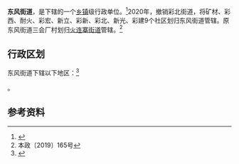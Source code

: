 {{中国乡级行政区|21/05/03/009/000
| 政府驻地 = 彩屯北路三江天艺亲子园东侧下行30米
| 电话区号 = 24
}}

'''东风街道'''，是{{PRC admin/fullname|21/05/03/009/000|3}}下辖的一个[[乡镇|乡镇]]级行政单位。<ref>{{PRC admin/ref sgc|{{PRC admin/parent|21/05/03/009/000}}}}</ref>2020年，撤销彩北街道，将矿材、彩西、耐火、彩宏、新立、彩新、彩北、新光、彩建9个社区划归东风街道管辖。原东风街道三会厂村划归[[火连寨街道|火连寨街道]]管辖。<ref>本政〔2019〕165号</ref>

== 行政区划 ==

东风街道下辖以下地区：<ref>{{PRC admin/ref sgc|21/05/03/009/000}}</ref>

{{PRC admin/children|21/05/03/009/000}}。

== 参考资料 ==

{{reflist}}

{{PRC admin/navcat|21/05/03/009/000}}